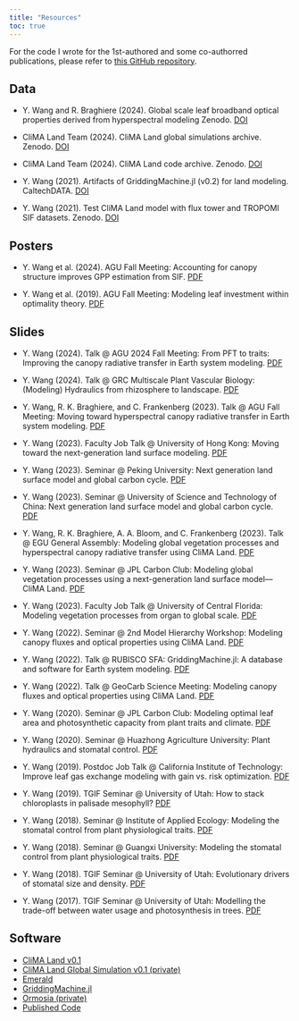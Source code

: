 ```yaml
---
title: "Resources"
toc: true
---
```


For the code I wrote for the 1st-authored and some co-authorred publications, please refer to [this GitHub repository](https://github.com/Yujie-WANG/Published-Codes-Yujie-WANG){target="_blank"}.

## Data

- Y. Wang and R. Braghiere (2024).
  Global scale leaf broadband optical properties derived from hyperspectral modeling
  Zenodo.
  [DOI](https://doi.org/10.5281/zenodo.7570314){target="_blank"}

- CliMA Land Team (2024).
  CliMA Land global simulations archive.
  Zenodo.
  [DOI](https://doi.org/10.5281/zenodo.7526232){target="_blank"}

- CliMA Land Team (2024).
  CliMA Land code archive.
  Zenodo.
  [DOI](https://doi.org/10.5281/zenodo.7526251){target="_blank"}

- Y. Wang (2021).
  Artifacts of GriddingMachine.jl (v0.2) for land modeling.
  CaltechDATA.
  [DOI](http://dx.doi.org/10.22002/D1.2129){target="_blank"}

- Y. Wang (2021).
  Test CliMA Land model with flux tower and TROPOMI SIF datasets.
  Zenodo.
  [DOI](https://doi.org/10.5281/zenodo.4762774){target="_blank"}

## Posters

- Y. Wang et al. (2024).
  AGU Fall Meeting:
  Accounting for canopy structure improves GPP estimation from SIF.
  [PDF](https://github.com/silicormosia/silicormosia.github.io/raw/main/posters/2024-wang-agu.pdf){target="_blank"}

- Y. Wang et al. (2019).
  AGU Fall Meeting:
  Modeling leaf investment within optimality theory.
  [PDF](https://github.com/silicormosia/silicormosia.github.io/raw/main/posters/2019-wang-agu.pdf){target="_blank"}

## Slides

- Y. Wang (2024).
  Talk @ AGU 2024 Fall Meeting:
  From PFT to traits: Improving the canopy radiative transfer in Earth system modeling.
  [PDF](https://github.com/silicormosia/silicormosia.github.io/raw/main/talks/2024-wang-agu.pdf){target="_blank"}

- Y. Wang (2024).
  Talk @ GRC Multiscale Plant Vascular Biology:
  (Modeling) Hydraulics from rhizosphere to landscape.
  [PDF](https://github.com/silicormosia/silicormosia.github.io/raw/main/talks/2024-wang-grc.pdf){target="_blank"}

- Y. Wang, R. K. Braghiere, and C. Frankenberg (2023).
  Talk @ AGU Fall Meeting:
  Moving toward hyperspectral canopy radiative transfer in Earth system modeling.
  [PDF](https://github.com/silicormosia/silicormosia.github.io/raw/main/talks/2023-wang-agu.pdf){target="_blank"}

- Y. Wang (2023).
  Faculty Job Talk @ University of Hong Kong:
  Moving toward the next-generation land surface modeling.
  [PDF](https://github.com/silicormosia/silicormosia.github.io/raw/main/talks/2023-wang-hku.pdf){target="_blank"}

- Y. Wang (2023).
  Seminar @ Peking University:
  Next generation land surface model and global carbon cycle.
  [PDF](https://github.com/silicormosia/silicormosia.github.io/raw/main/talks/2023-wang-china.pdf){target="_blank"}

- Y. Wang (2023).
  Seminar @ University of Science and Technology of China:
  Next generation land surface model and global carbon cycle.
  [PDF](https://github.com/silicormosia/silicormosia.github.io/raw/main/talks/2023-wang-china.pdf){target="_blank"}

- Y. Wang, R. K. Braghiere, A. A. Bloom, and C. Frankenberg (2023).
  Talk @ EGU General Assembly:
  Modeling global vegetation processes and hyperspectral canopy radiative transfer using CliMA Land.
  [PDF](https://github.com/silicormosia/silicormosia.github.io/raw/main/talks/2023-wang-egu.pdf){target="_blank"}

- Y. Wang (2023).
  Seminar @ JPL Carbon Club:
  Modeling global vegetation processes using a next-generation land surface model—CliMA Land.
  [PDF](https://github.com/silicormosia/silicormosia.github.io/raw/main/talks/2023-wang-jpl.pdf){target="_blank"}

- Y. Wang (2023).
  Faculty Job Talk @ University of Central Florida:
  Modeling vegetation processes from organ to global scale.
  [PDF](https://github.com/silicormosia/silicormosia.github.io/raw/main/talks/2023-wang-ucf.pdf){target="_blank"}

- Y. Wang (2022).
  Seminar @ 2nd Model Hierarchy Workshop:
  Modeling canopy fluxes and optical properties using CliMA Land.
  [PDF](https://github.com/silicormosia/silicormosia.github.io/raw/main/talks/2022-wang-hierarchy.pdf){target="_blank"}

- Y. Wang (2022).
  Talk @ RUBISCO SFA:
  GriddingMachine.jl: A database and software for Earth system modeling.
  [PDF](https://github.com/silicormosia/silicormosia.github.io/raw/main/talks/2022-wang-rubisco.pdf){target="_blank"}

- Y. Wang (2022).
  Talk @ GeoCarb Science Meeting:
  Modeling canopy fluxes and optical properties using CliMA Land.
  [PDF](https://github.com/silicormosia/silicormosia.github.io/raw/main/talks/2022-wang-geocarb.pdf){target="_blank"}

- Y. Wang (2020).
  Seminar @ JPL Carbon Club:
  Modeling optimal leaf area and photosynthetic capacity from plant traits and climate.
  [PDF](https://github.com/silicormosia/silicormosia.github.io/raw/main/talks/2020-wang-jpl.pdf){target="_blank"}

- Y. Wang (2020).
  Seminar @ Huazhong Agriculture University:
  Plant hydraulics and stomatal control.
  [PDF](https://github.com/silicormosia/silicormosia.github.io/raw/main/talks/2020-wang-hzau.pdf){target="_blank"}

- Y. Wang (2019).
  Postdoc Job Talk @ California Institute of Technology:
  Improve leaf gas exchange modeling with gain vs. risk optimization.
  [PDF](https://github.com/silicormosia/silicormosia.github.io/raw/main/talks/2019-wang-caltech.pdf){target="_blank"}

- Y. Wang (2019).
  TGIF Seminar @ University of Utah:
  How to stack chloroplasts in palisade mesophyll?
  [PDF](https://github.com/silicormosia/silicormosia.github.io/raw/main/talks/2019-wang-tgif.zip){target="_blank"}

- Y. Wang (2018).
  Seminar @ Institute of Applied Ecology:
  Modeling the stomatal control from plant physiological traits.
  [PDF](https://github.com/silicormosia/silicormosia.github.io/raw/main/talks/2018-wang-iae.pdf){target="_blank"}

- Y. Wang (2018).
  Seminar @ Guangxi University:
  Modeling the stomatal control from plant physiological traits.
  [PDF](https://github.com/silicormosia/silicormosia.github.io/raw/main/talks/2018-wang-gxu.pdf){target="_blank"}

- Y. Wang (2018).
  TGIF Seminar @ University of Utah:
  Evolutionary drivers of stomatal size and density.
  [PDF](https://github.com/silicormosia/silicormosia.github.io/raw/main/talks/2018-wang-tgif.pdf){target="_blank"}

- Y. Wang (2017).
  TGIF Seminar @ University of Utah:
  Modelling the trade-off between water usage and photosynthesis in trees.
  [PDF](https://github.com/silicormosia/silicormosia.github.io/raw/main/talks/2017-wang-tgif.pdf){target="_blank"}

## Software

- [CliMA Land v0.1](https://github.com/silicormosia/clima-land-v0.1){target="_blank"}
- [CliMA Land Global Simulation v0.1 (private)](https://github.com/Yujie-W/ClimaLand-0.1){target="_blank"}
- [Emerald](https://github.com/Yujie-W/Emerald){target="_blank"}
- [GriddingMachine.jl](https://github.com/CliMA/GriddingMachine.jl){target="_blank"}
- [Ormosia (private)](https://github.com/Yujie-W/Ormosia){target="_blank"}
- [Published Code](https://github.com/Yujie-WANG/Published-Codes-Yujie-WANG){target="_blank"}
